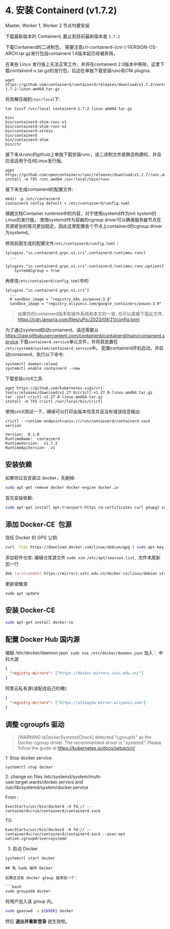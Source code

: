 # 4. 安装 Containerd (v1.7.2)


<Callout type="warning" emoji="⚠️">
    Master, Worker 1, Worker 2 节点均要安装
</Callout>


下载最新版本的 Containerd, 截止到目前最新版本是 `1.7.2`



下载Containerd的二进制包， 需要注意cri-containerd-(cni-)-VERSION-OS-ARCH.tar.gz发行包自containerd 1.6版本起已经被弃用，

在某些 Linux 发行版上无法正常工作，并将在containerd 2.0版本中移除，这里下载containerd-x.tar.gz的发行包，后边在单独下载安装runc和CNI plugins:


```
wget https://github.com/containerd/containerd/releases/download/v1.7.2/containerd-1.7.2-linux-amd64.tar.gz
```
将其解压缩到`/usr/local`下:
```
tar Cxzvf /usr/local containerd-1.7.2-linux-amd64.tar.gz

bin/
bin/containerd-shim-runc-v1
bin/containerd-shim-runc-v2
bin/containerd-stress
bin/containerd
bin/containerd-shim
bin/ctr

```

接下来从runc的github上单独下载安装runc，该二进制文件是静态构建的，并且应该适用于任何Linux发行版。

```
wget https://github.com/opencontainers/runc/releases/download/v1.1.7/runc.amd64
install -m 755 runc.amd64 /usr/local/sbin/runc
```
接下来生成containerd的配置文件:


```
mkdir -p /etc/containerd
containerd config default > /etc/containerd/config.toml
```

根据文档Container runtimes中的内容，对于使用systemd作为init system的Linux的发行版，
使用systemd作为容器的cgroup driver可以确保服务器节点在资源紧张的情况更加稳定，因此这里配置各个节点上containerd的cgroup driver为systemd。


修改前面生成的配置文件`/etc/containerd/config.toml`：

```
[plugins."io.containerd.grpc.v1.cri".containerd.runtimes.runc]
  ...
  [plugins."io.containerd.grpc.v1.cri".containerd.runtimes.runc.options]
    SystemdCgroup = true
```

再修改`/etc/containerd/config.toml`中的

```
[plugins."io.containerd.grpc.v1.cri"]
  ...
  # sandbox_image = "registry.k8s.io/pause:3.8"
  sandbox_image = "registry.aliyuncs.com/google_containers/pause:3.9"
```

> 如果你的containerd版本和操作系统和本文的一致, 也可以直接下载此文件,  https://cdn.jansora.com/files/uPic/2023/09/21/config.toml

为了通过systemd启动containerd，请还需要从
https://raw.githubusercontent.com/containerd/containerd/main/containerd.service
下载`containerd.service`单元文件，并将其放置在 `/etc/systemd/system/containerd.service`中。 配置containerd开机启动，并启动containerd，执行以下命令:

```
systemctl daemon-reload
systemctl enable containerd --now
```

下载安装crictl工具:
```
wget https://github.com/kubernetes-sigs/cri-tools/releases/download/v1.27.0/crictl-v1.27.0-linux-amd64.tar.gz
tar -zxvf crictl-v1.27.0-linux-amd64.tar.gz
install -m 755 crictl /usr/local/bin/crictl
```
使用crictl测试一下，确保可以打印出版本信息并且没有错误信息输出:

```
crictl --runtime-endpoint=unix:///run/containerd/containerd.sock  version

Version:  0.1.0
RuntimeName:  containerd
RuntimeVersion:  v1.7.2
RuntimeApiVersion:  v1
```






## 安装依赖
如果你过去安装过 docker，先删掉:

```bash
sudo apt-get remove docker docker-engine docker.io
```
首先安装依赖:
```bash
sudo apt-get install apt-transport-https ca-certificates curl gnupg2 software-properties-common
```
## 添加 Docker-CE  包源
信任 Docker 的 GPG 公钥:
```bash
curl -fsSL https://download.docker.com/linux/debian/gpg | sudo apt-key add -
```

添加软件仓库:
编辑仓库源文件 `sudo vim /etc/apt/sources.list`,  文件末尾新加一行
```bash
deb [arch=amd64] https://mirrors.ustc.edu.cn/docker-ce/linux/debian stretch stable
```

更新镜像源
```
sudo apt update
```
## 安装 Docker-CE
```bash
sudo apt-get install docker-ce
```
## 配置 Docker Hub 国内源
编辑 /etc/docker/daemon.json  `sudo vim /etc/docker/daemon.json` 加入：
中科大源

```json
{
  "registry-mirrors": ["https://docker.mirrors.ustc.edu.cn/"]
}
```

阿里云私有源(请配成自己的噢):

```json
{
  "registry-mirrors": ["https://u13zwy2w.mirror.aliyuncs.com"]
}
```


## 调整 cgroupfs 驱动
> [WARNING IsDockerSystemdCheck] detected "cgroupfs" as the Docker cgroup driver. The recommended driver is "systemd". Please follow the guide at https://kubernetes.io/docs/setup/cri/

1: Stop docker service
```
systemctl stop docker
```
2: change on files /etc/systemd/system/multi-user.target.wants/docker.service and /usr/lib/systemd/system/docker.service

From :
```
ExecStart=/usr/bin/dockerd -H fd:// --containerd=/run/containerd/containerd.sock
```
TO:
```
ExecStart=/usr/bin/dockerd -H fd:// --containerd=/run/containerd/containerd.sock --exec-opt native.cgroupdriver=systemd
```

3. 启动 Docker
```
systemctl start docker
``
## 免 Sudo 操作 Docker

如果还没有 docker group 就添加一个：

```bash
sudo groupadd docker
```

将用户加入该 group 内。

```bash
sudo gpasswd -a ${USER} docker
```

然后 **退出并重新登录** 就生效啦。

#
